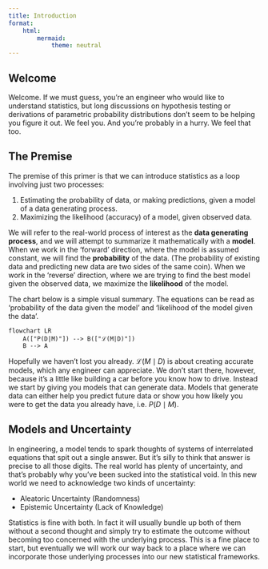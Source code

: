 ```yaml
---
title: Introduction
format: 
    html:
        mermaid:
            theme: neutral
---
```


## Welcome

Welcome. If we must guess, you're an engineer who would like to understand statistics, but long discussions on hypothesis testing or derivations of parametric probability distributions don't seem to be helping you figure it out. We feel you. And you're probably in a hurry. We feel that too.

## The Premise

The premise of this primer is that we can introduce statistics as a loop involving just two processes:

1.  Estimating the probability of data, or making predictions, given a model of a data generating process.
2.  Maximizing the likelihood (accuracy) of a model, given observed data.

We will refer to the real-world process of interest as the **data generating process**, and we will attempt to summarize it mathematically with a **model**. When we work in the 'forward' direction, where the model is assumed constant, we will find the **probability** of the data. (The probability of existing data and predicting new data are two sides of the same coin). When we work in the 'reverse' direction, where we are trying to find the best model given the observed data, we maximize the **likelihood** of the model.

The chart below is a simple visual summary. The equations can be read as 'probability of the data given the model' and 'likelihood of the model given the data'.

```mermaid
flowchart LR
    A(["P(D|M)"]) --> B(["ℒ(M|D)"])
    B --> A
```

::: callout-note
Hopefully we haven't lost you already. $\mathcal{L}(M \mid D)$ is about creating accurate models, which any engineer can appreciate. We don't start there, however, because it's a little like building a car before you know how to drive. Instead we start by giving you models that can generate data. Models that generate data can either help you predict future data or show you how likely you were to get the data you already have, i.e. $P(D \mid M)$.
:::

## Models and Uncertainty

In engineering, a model tends to spark thoughts of systems of interrelated equations that spit out a single answer. But it's silly to think that answer is precise to all those digits. The real world has plenty of uncertainty, and that's probably why you've been sucked into the statistical void. In this new world we need to acknowledge two kinds of uncertainty:

-   Aleatoric Uncertainty (Randomness)
-   Epistemic Uncertainty (Lack of Knowledge)

Statistics is fine with both. In fact it will usually bundle up both of them without a second thought and simply try to estimate the outcome without becoming too concerned with the underlying process. This is a fine place to start, but eventually we will work our way back to a place where we can incorporate those underlying processes into our new statistical frameworks.